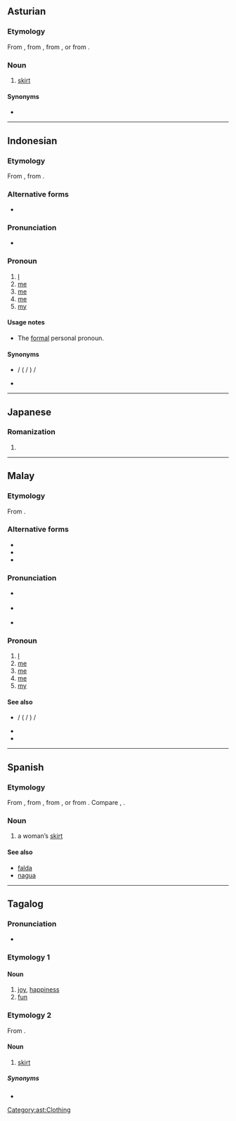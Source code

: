 {{also|sāya}}
==Asturian==

===Etymology===
From {{inh|ast|VL.|*sagia}}, from {{inh|ast|la|sagum}}, from {{der|ast|cel-gau|*sagos}}, or from {{der|ast|grc|σάγος}}.

===Noun===
{{ast-noun|f|sayes}}

# [[skirt]]

====Synonyms====
* {{l|ast|falda}}

[[Category:ast:Clothing]]

----

==Indonesian==

===Etymology===
From {{etyl|ms|id}} {{m|ms|saya}}, from {{etyl|sa|id}}.

===Alternative forms===
* {{l|id|sahaya}}

===Pronunciation===
* {{IPA|/saja/|lang=id}}

===Pronoun===
{{head|id|pronoun}}

# [[I]] {{gloss|personal pronoun}}
# [[me]] {{gloss|direct object of a verb}}
# [[me]] {{gloss|object of a preposition}}
# [[me]] {{gloss|indirect object of a verb}}
# [[my]] {{gloss|belonging to me}}

====Usage notes====
* The [[formal]] personal pronoun.

====Synonyms====
* {{l|id|aku}} / {{l|id|ku}} ({{l|id|ku-}} / {{l|id|-ku}}) / {{l|id|daku}}
* {{l|id|hamba}}

----

==Japanese==

===Romanization===
{{ja-romaji}}

# {{ja-romanization of|さや}}

----

==Malay==

===Etymology===
From {{etyl|sa|ms}} {{m|sa|सहाय||follower}}.

===Alternative forms===
* {{l|ms|sahaya}}
* {{l|ms|ساي|sc=Arab}}
* {{l|ms|سهاي|sc=Arab}}

===Pronunciation===
* {{a|Johor-Selangor}} {{IPA|/sajə/|lang=ms}}
* {{a|Riau-Lingga}} {{IPA|/saja/|lang=ms}}
* {{rhymes|ajə|jə|ə|lang=ms}}

===Pronoun===
{{head|ms|pronoun}}

# [[I]] {{gloss|personal pronoun}}
# [[me]] {{gloss|direct object of a verb}}
# [[me]] {{gloss|object of a preposition}}
# [[me]] {{gloss|indirect object of a verb}}
# [[my]] {{gloss|belonging to me}}
#: {{ux|ms|Nama '''saya''' ...|t=My name is ...|inline=0}}

====See also====
* {{l|ms|aku}} / {{l|ms|ku}} ({{l|ms|ku-}} / {{l|ms|-ku}}) / {{l|ms|daku}}
* {{l|ms|hamba}}
* {{l|ms|beta}}

----

==Spanish==

===Etymology===
From {{inh|es|VL.|*sagia}}, from {{inh|es|la|sagum}}, from {{der|es|cel-gau|*sagos}}, or from {{der|es|grc|σάγος}}. Compare {{cog|pt|saia}}, {{cog|fr|saie}}.

===Noun===
{{es-noun|f}}

# {{lb|es|archaic}} a woman’s [[skirt]]

====See also====
* [[falda]]
* [[nagua]]

----

==Tagalog==
{{attention|tl|some definitions added by non-native speaker; please check}}
===Pronunciation===
* {{IPA|/ˈsa.ja/|lang=tl}}

===Etymology 1===

====Noun====
{{tl-noun}}

# [[joy]], [[happiness]]
# [[fun]]

===Etymology 2===
From {{etyl|es|tl}} {{m|es|saya||skirt}}.

====Noun====
{{tl-noun}}

# [[skirt]]

=====Synonyms=====
* {{l|tl|palda}}